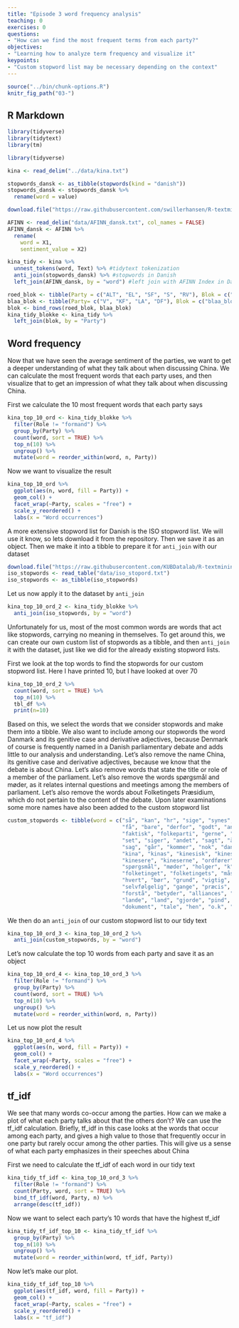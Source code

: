 ```yaml
---
title: "Episode 3 word frequency analysis"
teaching: 0
exercises: 0
questions:
- "How can we find the most frequent terms from each party?"
objectives:
- "Learning how to analyze term frequency and visualize it"
keypoints:
- "Custom stopword list may be necessary depending on the context"
---
```



```r
source("../bin/chunk-options.R")
knitr_fig_path("03-")
```


## R Markdown

```r
library(tidyverse)
library(tidytext)
library(tm)
```


```r
library(tidyverse)

kina <- read_delim("../data/kina.txt")

stopwords_dansk <- as_tibble(stopwords(kind = "danish"))
stopwords_dansk <- stopwords_dansk %>% 
  rename(word = value)

download.file("https://raw.githubusercontent.com/swillerhansen/R-textmining/main/data/AFINN%20dansk.txt", "data/AFINN_dansk.txt", mode = "wb")

AFINN <- read_delim("data/AFINN_dansk.txt", col_names = FALSE)
AFINN_dansk <- AFINN %>% 
  rename(
    word = X1,
    sentiment_value = X2)

kina_tidy <- kina %>% 
  unnest_tokens(word, Text) %>% #tidytext tokenization
  anti_join(stopwords_dansk) %>% #stopwords in Danish
  left_join(AFINN_dansk, by = "word") #left join with AFINN Index in Danish

roed_blok <- tibble(Party = c("ALT", "EL", "SF", "S", "RV"), Blok = c("roed_blok"))
blaa_blok <- tibble(Party= c("V", "KF", "LA", "DF"), Blok = c("blaa_blok"))
blok <- bind_rows(roed_blok, blaa_blok)
kina_tidy_blokke <- kina_tidy %>% 
  left_join(blok, by = "Party")


```

## Word frequency
Now that we have seen the average sentiment of the parties, we want to get a deeper understanding of what they talk about when discussing China. We can calculate the most frequent words that each party uses, and then visualize that to get an impression of what they talk about when discussing China.

First we calculate the 10 most frequent words that each party says

```r
kina_top_10_ord <- kina_tidy_blokke %>% 
  filter(Role != "formand") %>% 
  group_by(Party) %>% 
  count(word, sort = TRUE) %>%
  top_n(10) %>% 
  ungroup() %>% 
  mutate(word = reorder_within(word, n, Party))

```

Now we want to visualize the result

```r
kina_top_10_ord %>% 
  ggplot(aes(n, word, fill = Party)) +
  geom_col() + 
  facet_wrap(~Party, scales = "free") +
  scale_y_reordered() +
  labs(x = "Word occurrences")
```

A  more extensive stopword list for Danish is the ISO stopword list. We will use it know, so lets download it from the repository. Then we save it as an object. Then we make it into a tibble to prepare it for `anti_join` with our dataset

```r
download.file("https://raw.githubusercontent.com/KUBDatalab/R-textmining/main/data/iso_stopord.txt", "data/iso_stopord.txt", mode = "wb")
iso_stopwords <- read_table("data/iso_stopord.txt")
iso_stopwords <- as_tibble(iso_stopwords)
```

Let us now apply it to the dataset by `anti_join`

```r
kina_top_10_ord_2 <- kina_tidy_blokke %>% 
  anti_join(iso_stopwords, by = "word")
```


Unfortunately for us, most of the most common words are words that act like stopwords, carrying no meaning in themselves. To get around this, we can create our own custom list of stopwords as a tibble, and then `anti_join` it with the dataset, just like we did for the already existing stopword lists.

First we look at the top words to find the stopwords for our custom stopword list. Here I have printed 10, but I have looked at over 70

```r

kina_top_10_ord_2 %>% 
  count(word, sort = TRUE) %>% 
  top_n(10) %>% 
  tbl_df %>% 
  print(n=10)
```


Based on this, we select the words that we consider stopwords and make them into a tibble. We also want to include among our stopwords the word Danmark and its genitive case and derivative adjectives, because Denmark of course is frequently named in a Danish parliamentary debate and adds little to our analysis and understanding. Let's also remove the name China, its genitive case and derivative adjectives, because we know that the debate is about China. Let's also remove words that state the title or role of a member of the parliament. Let's also remove the words spørgsmål and møder, as it relates internal questions and meetings among the members of parliament. Let's also remove the words about Folketingets Præsidium, which do not pertain to the content of the debate. Upon later examinations some more names have also been added to the custom stopword list


```r
custom_stopwords <- tibble(word = c("så", "kan", "hr", "sige", "synes", "ved", "altså", "søren", "tror", 
                                    "få", "bare", "derfor", "godt", "andre", "må", "espersen", "mener", "gøre", "helt", "dag", 
                                    "faktisk", "folkeparti", "gerne", "side", "gør", "nogen", "fordi", "hvordan", "tak", "måde", 
                                    "set", "siger", "andet", "sagt", "år", "lige", "står", "tage", "nemlig", "lidt",
                                    "sag", "går", "kommer", "nok", "danmark", "danmarks", "dansk", "danske", "danskt", 
                                    "kina", "kinas", "kinesisk", "kinesiske", "kinesiskt", "kineser", "kineseren", 
                                    "kinesere", "kineserne", "ordfører", "ordføreren", "ordførerens", "ordførere", "ordførerne", 
                                    "spørgsmål", "møder", "holger", "k", "nielsen", "regering", "regeringen", "regeringens", 
                                    "folketinget", "folketingets", "måske", "forslag", "egentlig", "rigtig", "rigtigt", "rigtige", 
                                    "hvert", "bør", "grund", "vigtig", "vigtigt", "vigtige", "ting", "ønsker", "fru", "hr", 
                                    "selvfølgelig", "gange", "præcis", "sagde", "hele", "fald", "enhedslisten", "sidste", 
                                    "forstå", "betyder", "alliances", "fortsat", "venstre", "holde", "præsidium", "baseret",
                                    "lande", "land", "gjorde", "pind", "simpelt", "frem", "præsidiet", "præsidium", 
                                    "dokument", "tale", "hen", "o.k", "alverden", "angiveligt"))
```

We then do an `anti_join` of our custom stopword list to our tidy text

```r
kina_top_10_ord_3 <- kina_top_10_ord_2 %>% 
  anti_join(custom_stopwords, by = "word")
```

Let's now calculate the top 10 words from each party and save it as an object

```r
kina_top_10_ord_4 <- kina_top_10_ord_3 %>% 
  filter(Role != "formand") %>% 
  group_by(Party) %>% 
  count(word, sort = TRUE) %>%
  top_n(10) %>% 
  ungroup() %>% 
  mutate(word = reorder_within(word, n, Party))
```

Let us now plot the result

```r
kina_top_10_ord_4 %>% 
  ggplot(aes(n, word, fill = Party)) +
  geom_col() + 
  facet_wrap(~Party, scales = "free") +
  scale_y_reordered() +
  labs(x = "Word occurrences")
```

## tf_idf
We see that many words co-occur among the parties. How can we make a plot of what each party talks about that the others don't?
We can use the tf_idf calculation. Briefly, tf_idf in this case looks at the words that occur among each party, and gives a high value to those that frequently occur in one party but rarely occur among the other parties. This will give us a sense of what each party emphasizes in their speeches about China

First we need to calculate the tf_idf of each word in our tidy text
```r
kina_tidy_tf_idf <- kina_top_10_ord_3 %>% 
  filter(Role != "formand") %>% 
  count(Party, word, sort = TRUE) %>% 
  bind_tf_idf(word, Party, n) %>% 
  arrange(desc(tf_idf))
```

Now we want to select each party's 10 words that have the highest tf_idf

```r
kina_tidy_tf_idf_top_10 <- kina_tidy_tf_idf %>% 
  group_by(Party) %>% 
  top_n(10) %>% 
  ungroup() %>% 
  mutate(word = reorder_within(word, tf_idf, Party))
```


Now let's make our plot.

```r
kina_tidy_tf_idf_top_10 %>%  
  ggplot(aes(tf_idf, word, fill = Party)) +
  geom_col() +
  facet_wrap(~Party, scales = "free") +
  scale_y_reordered() +
  labs(x = "tf_idf")
```

